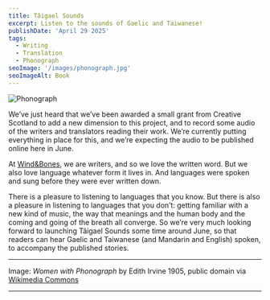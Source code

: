 ```yaml
---
title: Tâigael Sounds
excerpt: Listen to the sounds of Gaelic and Taiwanese!
publishDate: 'April 29 2025'
tags:
  - Writing
  - Translation
  - Phonograph
seoImage: '/images/phonograph.jpg'
seoImageAlt: Book
---
```



![Phonograph](/images/phonograph.jpg)

We’ve just heard that we’ve been awarded a small grant from Creative Scotland to add a new dimension to this project, and to record some audio of the writers and translators reading their work. We’re currently putting everything in place for this, and we’re expecting the audio to be published online here in June.

At [Wind&Bones](https://www.windandbones.com), we are writers, and so we love the written word. But we also love language whatever form it lives in. And languages were spoken and sung before they were ever written down.

There is a pleasure to listening to languages that you know. But there is also a pleasure in listening to languages that you don’t: getting familiar with a new kind of music, the way that meanings and the human body and the coming and going of the breath all converge. So we’re very much looking forward to launching Tâigael Sounds some time around June, so that readers can hear Gaelic and Taiwanese (and Mandarin and English) spoken, to accompany the published stories.

---

Image: _Women with Phonograph_ by Edith Irvine 1905, public domain via [Wikimedia Commons](https://commons.wikimedia.org/wiki/File:Women_with_Phonograph_Edith_Irvine.jpg)

---

<Order />
